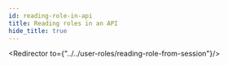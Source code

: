 ```yaml
---
id: reading-role-in-api
title: Reading roles in an API
hide_title: true
---
```


<!-- COPY DOCS -->
<!-- ./thirdpartyemailpassword/common-customizations/user-roles/reading-role-in-api.mdx -->


<Redirector to={"../../user-roles/reading-role-from-session"}/>